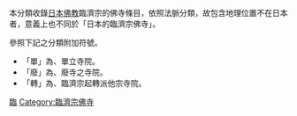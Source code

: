 {{Commonscat|Rinzai school temples}}
本分類收錄[[日本佛教|日本佛教]]臨濟宗的佛寺條目，依照法脈分類，故包含地理位置不在日本者，意義上也不同於「日本的臨濟宗佛寺」。

參照下記之分類附加符號。
*「單」為、單立寺院。
*「廢」為、廢寺之寺院。
*「轉」為、臨濟宗起轉派他宗寺院。

{{CategoryTOC}}

[[Category:日本各宗派佛寺|臨]]
[[Category:臨濟宗佛寺|Category:臨濟宗佛寺]]